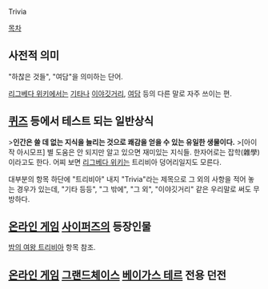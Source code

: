 Trivia

[[목차]]
== 사전적 의미 ==
"하찮은 것들", "여담"을 의미하는 단어.

[[리그베다 위키]]에서는 [[기타]]나 [[이야깃거리]], [[여담]] 등의 다른 말로 자주 쓰이는 편.

== [[퀴즈]] 등에서 테스트 되는 일반상식 ==
>'''인간은 쓸 데 없는 지식을 늘리는 것으로 쾌감을 얻을 수 있는 유일한 생물이다.'''
>[아이작 아시모프]
별 도움은 안 되지만 알고 있으면 재미있는 지식들. 한자어로는 잡학(雜學)이라고도 한다. 어찌 보면 [[리그베다 위키]]는 트리비아 덩어리일지도 모른다.

대부분의 항목 하단에 "트리비아" 내지 "Trivia"라는 제목으로 그 외의 사항을 적어 놓는 경우가 있는데, "기타 등등", "그 밖에", "그 외", "이야깃거리" 같은 우리말로 써도 무방하다.

== [[온라인 게임]] [[사이퍼즈]]의 등장인물 ==
[[밤의 여왕 트리비아]] 항목 참조.

== [[온라인 게임]] [[그랜드체이스]] [[베이가스 테르]] 전용 던전 ==
